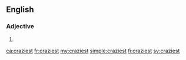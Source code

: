 ==English==

===Adjective===
{{head|en}}

# {{en-superlative of|crazy}}

[[ca:craziest]]
[[fr:craziest]]
[[my:craziest]]
[[simple:craziest]]
[[fi:craziest]]
[[sv:craziest]]